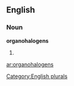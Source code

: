 ==English==

===Noun===
'''organohalogens'''

# {{plural of|[[organohalogen]]}}

[[Category:English plurals]]

[[ar:organohalogens]]